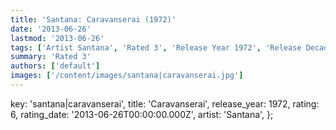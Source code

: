 ```yaml
---
title: 'Santana: Caravanserai (1972)'
date: '2013-06-26'
lastmod: '2013-06-26'
tags: ['Artist Santana', 'Rated 3', 'Release Year 1972', 'Release Decade 1970']
summary: 'Rated 3'
authors: ['default']
images: ['/content/images/santana|caravanserai.jpg']
---
```


  key: 'santana|caravanserai',
  title: 'Caravanserai',
  release_year: 1972,
  rating: 6,
  rating_date: '2013-06-26T00:00:00.000Z',
  artist: 'Santana',
};

<MusicRating data={data} />
